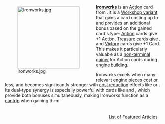 <div style="float: left; margin: 0.5em 0.9em 0.4em 0;">[[File:Ironworks.jpg|200px]]</div>

'''[[Ironworks]]''' is an [[Action]] card from {{Set|Intrigue}}. It is a [[Workshop variant]] that gains a card costing up to {{Cost|4}} and provides an additional bonus based on the gained card's type: [[Action]] cards give +1 Action, [[Treasure]] cards give {{Costplus|1}}, and [[Victory]] cards give +1 Card. This makes it particularly valuable as a [[non-terminal]] [[gainer]] for Action cards during [[engine]] building.

Ironworks excels when many relevant engine pieces cost {{Cost|4}} or less, and becomes significantly stronger with [[cost reduction]] effects like {{Card|Highway}} or {{Project|Canal}}. Its dual-type synergy is especially powerful with cards like {{Card|Mill}} and {{Card|Island}}, which provide both bonuses simultaneously, making Ironworks function as a [[cantrip]] when gaining them.

<div style="float: right; margin: 0.5em 0.9em 0.4em 0;">[[List of Featured Articles]]</div>
